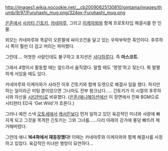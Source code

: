 http://images1.wikia.nocookie.net/__cb20090625130810/gintama/images/thumb/9/97/Furuhashi_mug.png/324px-Furuhashi_mug.png

'''{{{+1 古橋(ふるはし)}}}'''
'''{{{+1 Furuhashi}}}'''


[[은혼]]에서 [[사카타 긴토키]], [[카네마루]], 그리고 [[이케자와]]와 함께 프로토타입 해결사를 한 인물. 

외모는 카네마루와 똑같이 오른팔에 싸이코건을 달고 있는 우락부락한 흑인이다. 후루하시 쪽이 훨씬 더 검고 머리는 파마했다.

그런데.... 어엿한 사람인데도 불구하고 포지션은 [[사다하루]]다. 즉 '''마스코트'''.

그래서 4명이서 활동할 때는 엎드려서 움직였다. 말할 때도 '멍멍'하고 짖는다. 뭐 멀쩡하게 서있을 때도 있다.


카네마루와 이케자와가 사라진 이후 긴토키와 함께 듀엣으로 해결사 일을 했다. 하지만 하는 일이라곤 미팅 뿐이었으면 그나마도 전부 펑크났다..... 긴토키가 이 시절의 후루하시와 자신을 [[시티헌터]]로 비유했다. ([[은혼/애니메이션]]에선 이 장면에서 진짜 BGM으로 시티헌터 ED곡 'Get Wild'가 흐른다.)

그러나 예전 스낵 [[오토세]]에서 [[캐서린]]보다 먼저 일하고 있던 육감적인 미녀와 사랑에 빠지게 되고 그것을 목격한 긴토키는 그와 그녀를......다리 아래의 강가에 풍덩 빠뜨려 제거해버렸다.

그런데 애니 '''164화에서 재등장했다!''' 이때는 카네마루와 이케자와와 함께 해결사를 사칭하고 있었다. 육감적인 미녀만 행방이 묘연하다...

